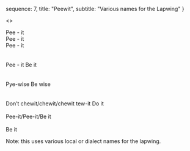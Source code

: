   sequence: 7,
  title: "Peewit",
  subtitle: "Various names for the Lapwing"
}

<>
<p>
  <span class="pmd">Pee - it<br /></span>
  <span class="pmd">                                     Pee - it<br /></span>
  <span class="pmd">                                                                   Pee - it<br /></span>
  <br />
  <br />
  <span class="pmd"> Pee - it                         Be it<br /></span>
  <br />
  <br />
  <span class="pmd"> Pye-wise Be wise<br /></span>
  <br />
  <br />
  <span class="pmd">Don’t chewit/chewit/chewit    tew-it              Do it<br /></span>
  <br />
  <span class="pmd">                                       Pee-it/Pee-it/Be it<br /></span>
  <br />
  <span class="pmd">                                                       Be  it<br /></span>
</p>

<p>
  Note: this uses various local or dialect names for the lapwing.
</p>
</>
